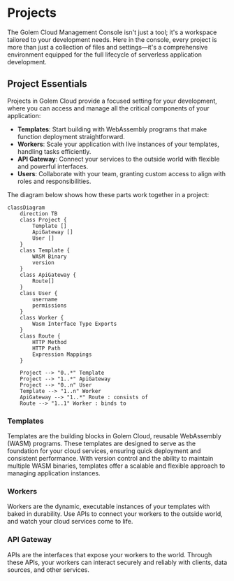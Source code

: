 # Projects

The Golem Cloud Management Console isn't just a tool; it's a workspace tailored to your development needs. Here in the console, every project is more than just a collection of files and settings—it's a comprehensive environment equipped for the full lifecycle of serverless application development.

## Project Essentials

Projects in Golem Cloud provide a focused setting for your development, where you can access and manage all the critical components of your application:

- **Templates**: Start building with WebAssembly programs that make function deployment straightforward.
- **Workers**: Scale your application with live instances of your templates, handling tasks efficiently.
- **API Gateway**: Connect your services to the outside world with flexible and powerful interfaces.
- **Users**: Collaborate with your team, granting custom access to align with roles and responsibilities.

The diagram below shows how these parts work together in a project:

```mermaid
classDiagram
    direction TB
    class Project {
        Template []
        ApiGateway []
        User []
    }
    class Template {
        WASM Binary
        version
    }
    class ApiGateway {
        Route[]
    }
    class User {
        username
        permissions
    }
    class Worker {
        Wasm Interface Type Exports
    }
    class Route {
        HTTP Method
        HTTP Path
        Expression Mappings
    }

    Project --> "0..*" Template
    Project --> "1..*" ApiGateway
    Project --> "0..n" User
    Template --> "1..n" Worker
    ApiGateway --> "1..*" Route : consists of
    Route --> "1..1" Worker : binds to
```

### Templates

Templates are the building blocks in Golem Cloud, reusable WebAssembly (WASM) programs. These templates are designed to serve as the foundation for your cloud services, ensuring quick deployment and consistent performance. With version control and the ability to maintain multiple WASM binaries, templates offer a scalable and flexible approach to managing application instances.

### Workers

Workers are the dynamic, executable instances of your templates with baked in durability. Use APIs to connect your workers to the outside world, and watch your cloud services come to life.

### API Gateway

APIs are the interfaces that expose your workers to the world. Through these APIs, your workers can interact securely and reliably with clients, data sources, and other services.
